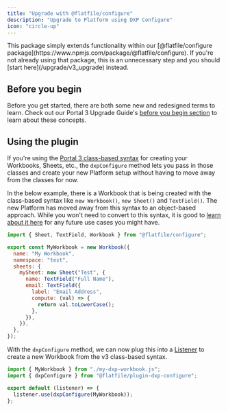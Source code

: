 ```yaml
---
title: "Upgrade with @flatfile/configure"
description: "Upgrade to Platform using DXP Configure"
icon: "circle-up"
---
```


<Warning>
  This package simply extends functionality within our [@flatfile/configure
  package](https://www.npmjs.com/package/@flatfile/configure). If you're not
  already using that package, this is an unnecessary step and you should [start
  here](/upgrade/v3_upgrade) instead.
</Warning>

## Before you begin

Before you get started, there are both some new and redesigned terms to learn.
Check out our Portal 3 Upgrade Guide's
[before you begin section](/upgrade/v3_upgrade#before-you-begin) to learn about
these concepts.

## Using the plugin

If you're using the
[Portal 3 class-based syntax](https://flatfile.com/versioned-docs/3.0/guides/workbooks/)
for creating your Workbooks, Sheets, etc., the `dxpConfigure` method lets you
pass in those classes and create your new Platform setup without having to move
away from the classes for now.

In the below example, there is a Workbook that is being created with the
class-based syntax like `new Workbook()`, `new Sheet()` and `TextField()`. The
new Platform has moved away from this syntax to an object-based approach. While
you won't need to convert to this syntax, it is good to
[learn about it here](/upgrade/v3_upgrade#fields-data-types-and-the-new-way-to-create-them)
for any future use cases you might have.

```js my-dxp-workbook.js
import { Sheet, TextField, Workbook } from "@flatfile/configure";

export const MyWorkbook = new Workbook({
  name: "My Workbook",
  namespace: "test",
  sheets: {
    mySheet: new Sheet("Test", {
      name: TextField("Full Name"),
      email: TextField({
        label: "Email Address",
        compute: (val) => {
          return val.toLowerCase();
        },
      }),
    }),
  },
});
```

With the `dxpConfigure` method, we can now plug this into a
[Listener](/learning-center/tutorials/10min/meet-the-listener) to create a new Workbook from the v3
class-based syntax.

```js listener.js
import { MyWorkbook } from "./my-dxp-workbook.js";
import { dxpConfigure } from "@flatfile/plugin-dxp-configure";

export default (listener) => {
  listener.use(dxpConfigure(MyWorkbook));
};
```
